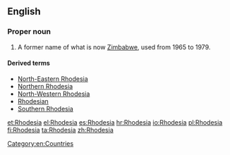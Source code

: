 ==English==
{{wikipedia|Rhodesia (disambiguation)}}
===Proper noun===
{{en-proper noun}}

# {{historical}} A former name of what is now [[Zimbabwe]], used from 1965 to 1979.

====Derived terms====
*[[North-Eastern Rhodesia]]
*[[Northern Rhodesia]]
*[[North-Western Rhodesia]]
*[[Rhodesian]]
*[[Southern Rhodesia]]

[[Category:en:Countries]]

[[et:Rhodesia]]
[[el:Rhodesia]]
[[es:Rhodesia]]
[[hr:Rhodesia]]
[[io:Rhodesia]]
[[pl:Rhodesia]]
[[fi:Rhodesia]]
[[ta:Rhodesia]]
[[zh:Rhodesia]]